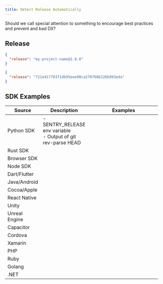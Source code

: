 ```yaml
---
title: Detect Release Automatically
---
```


<Alert title="Note on --- " level="info">
  Should we call special attention to something to encourage best practices and prevent and bad DX?
</Alert>


## Release


```json
{
  "release": "my-project-name@1.0.0"
}
```

```json
{
  "release": "721e41770371db95eee98ca2707686226b993eda"
}
```

## SDK Examples

| Source        | Description                                                                                                                     | <div style="width:220px">Examples</div>               |
| ------------- | ------------------------------------------------------------------------------------------------------------------------------- | ----------------------------------------------------- |
| Python SDK    | -SENTRY_RELEASE env variable <br /> - Output of git rev-parse HEAD                                                                                                                                |                                                       |
| Rust SDK      |                                                                                                                                 |                                                       |
| Browser SDK   |                                                                                                                                 |                                                       |
| Node SDK      |                                                                                                                                 |                                                       |
| Dart/Flutter  |                                                                                                                                 |                                                       |
| Java/Android  |                                                                                                                                 |                                                       |
| Cocoa/Apple   |                                                                                                                                 |                                                       |
| React Native  |                                                                                                                                 |                                                       |
| Unity         |                                                                                                                                 |                                                       |
| Unreal Engine |                                                                                                                                 |                                                       |
| Capacitor     |                                                                                                                                 |                                                       |
| Cordova       |                                                                                                                                 |                                                       |
| Xamarin      |                                                                                                                                 |                                                       |
| PHP           |                                                                                                                                 |                                                       |
| Ruby          |                                                                                                                                 |                                                       |
| Golang        |                                                                                                                                 |                                                       |
| .NET          |                                                                                                                                 |                                                       |
